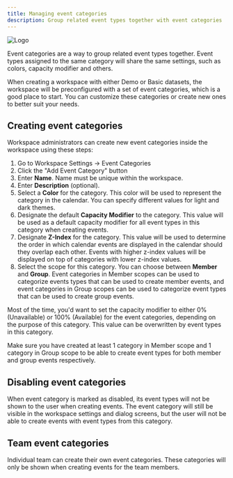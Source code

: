 ```yaml
---
title: Managing event categories
description: Group related event types together with event categories
---
```


![Logo](../../../assets/managing-event-categories.webp)

Event categories are a way to group related event types together. Event types assigned to the same category will share the same settings, such as colors, capacity modifier and others.

<Aside type="tip" title='Good to know'>
	When creating a workspace with either Demo or Basic datasets, the workspace will be preconfigured with a set of event categories, which is a good place to start. You can customize these categories or create new ones to better suit your needs.
</Aside>

## Creating event categories

Workspace administrators can create new event categories inside the workspace using these steps:

1. Go to Workspace Settings -> Event Categories
2. Click the "Add Event Category" button
3. Enter **Name**. Name must be unique within the workspace.
4. Enter **Description** (optional).
5. Select a **Color** for the category. This color will be used to represent the category in the calendar. You can specify different values for light and dark themes.
6. Designate the default **Capacity Modifier** to the category. This value will be used as a default capacity modifier for all event types in this category when creating events.
7. Designate **Z-Index** for the category. This value will be used to determine the order in which calendar events are displayed in the calendar should they overlap each other. Events with higher z-index values will be displayed on top of categories with lower z-index values.
8. Select the scope for this category. You can choose between **Member** and **Group**. Event categories in Member scopes can be used to categorize events types that can be used to create member events, and event categories in Group scopes can be used to categorize event types that can be used to create group events.

<Aside>
	Most of the time, you'd want to set the capacity modifier to either 0% (Unavailable) or 100% (Available) for the event categories, depending on the purpose of this category. This value can be overwritten by event types in this category.
</Aside>

Make sure you have created at least 1 category in Member scope and 1 category in Group scope to be able to create event types for both member and group events respectively.

## Disabling event categories

When event category is marked as disabled, its event types will not be shown to the user when creating events. The event category will still be visible in the workspace settings and dialog screens, but the user will not be able to create events with event types from this category.

## Team event categories

Individual team can create their own event categories. These categories will only be shown when creating events for the team members. 